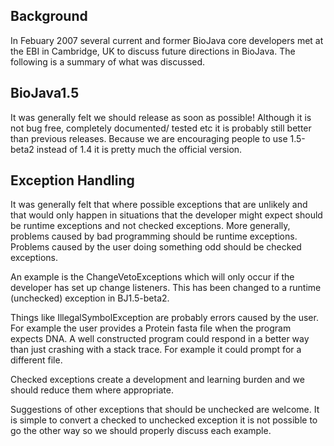 == Background ==
In Febuary 2007 several current and former BioJava core developers met at the EBI in Cambridge, UK to discuss future directions in BioJava. The following is a summary of what was discussed.


== BioJava1.5 ==
It was generally felt we should release as soon as possible! Although it is not bug free, completely documented/ tested etc it is probably still better than previous releases. Because we are encouraging people to use 1.5-beta2 instead of 1.4 it is pretty much the official version.

== Exception Handling ==
It was generally felt that where possible exceptions that are unlikely and that would only happen in situations that the developer might expect should be runtime exceptions and not checked exceptions. More generally, problems caused by bad programming should be runtime exceptions. Problems caused by the user doing something odd should be checked exceptions.

An example is the ChangeVetoExceptions which will only occur if the developer has set up change listeners. This has been changed to a runtime (unchecked) exception in BJ1.5-beta2.

Things like IllegalSymbolException are probably errors caused by the user. For example the user provides a Protein fasta file when the program expects DNA. A well constructed program could respond in a better way than just crashing with a stack trace. For example it could prompt for a different file.

Checked exceptions create a development and learning burden and we should reduce them where appropriate.

Suggestions of other exceptions that should be unchecked are welcome. It is simple to convert a checked to unchecked exception it is not possible to go the other way so we should properly discuss each example.